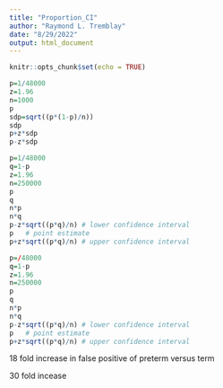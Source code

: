 ```yaml
---
title: "Proportion_CI"
author: "Raymond L. Tremblay"
date: "8/29/2022"
output: html_document
---
```


```r
knitr::opts_chunk$set(echo = TRUE)
```


```r

p=1/48000
z=1.96
n=1000
p
sdp=sqrt((p*(1-p)/n))
sdp
p+z*sdp
p-z*sdp

```



```r
p=1/48000
q=1-p
z=1.96
n=250000
p
q
n*p
n*q
p-z*sqrt((p*q)/n) # lower confidence interval
p   # point estimate
p+z*sqrt((p*q)/n) # upper confidence interval
```







```r
p=/48000
q=1-p
z=1.96
n=250000
p
q
n*p
n*q
p-z*sqrt((p*q)/n) # lower confidence interval
p   # point estimate
p+z*sqrt((p*q)/n) # upper confidence interval
```





18 fold increase in false positive of preterm versus term

30 fold incease 


